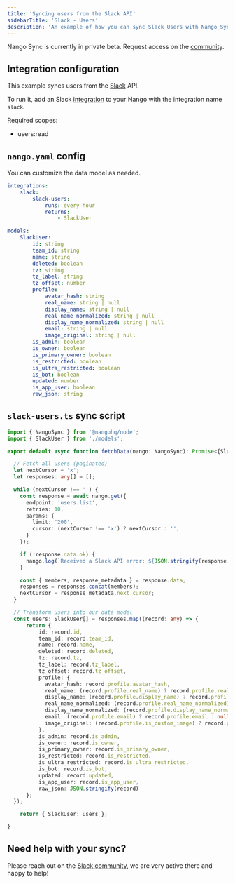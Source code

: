 ```yaml
---
title: 'Syncing users from the Slack API'
sidebarTitle: 'Slack - Users'
description: 'An example of how you can sync Slack Users with Nango Sync'
---
```


<Note>Nango Sync is currently in private beta. Request access on the [community](https://nango.dev/slack).</Note>

## Integration configuration

This example syncs users from the [Slack](/integrations/all/slack) API.

To run it, add an Slack [integration](/core-concepts#integrations) to your Nango with the integration name `slack`.

Required scopes:
- users:read

## `nango.yaml` config

You can customize the data model as needed.

```yaml nango.yaml
integrations:
    slack:
        slack-users:
            runs: every hour
            returns:
                - SlackUser

models:
    SlackUser:
        id: string
        team_id: string
        name: string
        deleted: boolean
        tz: string
        tz_label: string
        tz_offset: number
        profile:
            avatar_hash: string
            real_name: string | null
            display_name: string | null
            real_name_normalized: string | null
            display_name_normalized: string | null
            email: string | null
            image_original: string | null
        is_admin: boolean
        is_owner: boolean
        is_primary_owner: boolean
        is_restricted: boolean
        is_ultra_restricted: boolean
        is_bot: boolean
        updated: number
        is_app_user: boolean
        raw_json: string
```

## `slack-users.ts` sync script

```ts
import { NangoSync } from '@nangohq/node';
import { SlackUser } from './models';

export default async function fetchData(nango: NangoSync): Promise<{SlackUser: SlackUser[]}> {

  // Fetch all users (paginated)
  let nextCursor = 'x';
  let responses: any[] = [];

  while (nextCursor !== '') {
    const response = await nango.get({
      endpoint: 'users.list',
      retries: 10,
      params: {
        limit: '200',
        cursor: (nextCursor !== 'x') ? nextCursor : '',
      }
    });

    if (!response.data.ok) {
      nango.log(`Received a Slack API error: ${JSON.stringify(response.data, null, 2)}`);
    }

    const { members, response_metadata } = response.data;
    responses = responses.concat(members);
    nextCursor = response_metadata.next_cursor;
  }

  // Transform users into our data model
  const users: SlackUser[] = responses.map((record: any) => {
      return {
          id: record.id,
          team_id: record.team_id,
          name: record.name,
          deleted: record.deleted,
          tz: record.tz,
          tz_label: record.tz_label,
          tz_offset: record.tz_offset,
          profile: {
            avatar_hash: record.profile.avatar_hash,
            real_name: (record.profile.real_name) ? record.profile.real_name : null,
            display_name: (record.profile.display_name) ? record.profile.display_name : null,
            real_name_normalized: (record.profile.real_name_normalized) ? record.profile.real_name_normalized : null,
            display_name_normalized: (record.profile.display_name_normalized) ? record.profile.display_name_normalized : null,
            email: (record.profile.email) ? record.profile.email : null,
            image_original: (record.profile.is_custom_image) ? record.profile.image_original : null
          },
          is_admin: record.is_admin,
          is_owner: record.is_owner,
          is_primary_owner: record.is_primary_owner,
          is_restricted: record.is_restricted,
          is_ultra_restricted: record.is_ultra_restricted,
          is_bot: record.is_bot,
          updated: record.updated,
          is_app_user: record.is_app_user,
          raw_json: JSON.stringify(record)
      };
  });

    return { SlackUser: users };

}
```

## Need help with your sync?

Please reach out on the [Slack community](https://nango.dev/slack), we are very active there and happy to help!